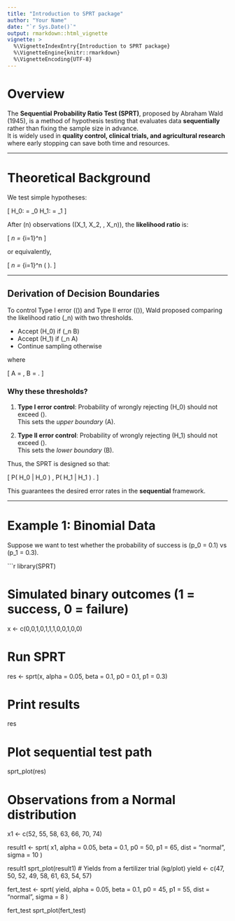 ---
title: "Introduction to SPRT package"
author: "Your Name"
date: "`r Sys.Date()`"
output: rmarkdown::html_vignette
vignette: >
  %\VignetteIndexEntry{Introduction to SPRT package}
  %\VignetteEngine{knitr::rmarkdown}
  %\VignetteEncoding{UTF-8}
---

# Overview

The **Sequential Probability Ratio Test (SPRT)**, proposed by Abraham Wald (1945), is a method of hypothesis testing that evaluates data **sequentially** rather than fixing the sample size in advance.  
It is widely used in **quality control, clinical trials, and agricultural research** where early stopping can save both time and resources.

---

# Theoretical Background

We test simple hypotheses:

\[
H_0: \theta = \theta_0 \quad \text{vs.} \quad H_1: \theta = \theta_1
\]

After \(n\) observations \((X_1, X_2, \ldots, X_n)\), the **likelihood ratio** is:

\[
\Lambda_n = \prod_{i=1}^n \frac{f(X_i; \theta_1)}{f(X_i; \theta_0)}
\]

or equivalently,

\[
\log \Lambda_n = \sum_{i=1}^n \log \left( \frac{f(X_i; \theta_1)}{f(X_i; \theta_0)} \right).
\]

---

## Derivation of Decision Boundaries

To control Type I error (\(\alpha\)) and Type II error (\(\beta\)), Wald proposed comparing the likelihood ratio \(\Lambda_n\) with two thresholds.

- Accept \(H_0\) if \(\Lambda_n \leq B\)  
- Accept \(H_1\) if \(\Lambda_n \geq A\)  
- Continue sampling otherwise

where  

\[
A = \frac{1-\beta}{\alpha}, 
\qquad 
B = \frac{\beta}{1-\alpha}.
\]

### Why these thresholds?

1. **Type I error control**: Probability of wrongly rejecting \(H_0\) should not exceed \(\alpha\).  
   This sets the *upper boundary* \(A\).

2. **Type II error control**: Probability of wrongly rejecting \(H_1\) should not exceed \(\beta\).  
   This sets the *lower boundary* \(B\).

Thus, the SPRT is designed so that:

\[
P(\text{Reject } H_0 | H_0 \text{ true}) \leq \alpha, \qquad
P(\text{Reject } H_1 | H_1 \text{ true}) \leq \beta.
\]

This guarantees the desired error rates in the **sequential** framework.

---

# Example 1: Binomial Data

Suppose we want to test whether the probability of success is \(p_0 = 0.1\) vs \(p_1 = 0.3\).

```{r, message=FALSE}
library(SPRT)

# Simulated binary outcomes (1 = success, 0 = failure)
x <- c(0,0,1,0,1,1,1,0,0,1,0,0)

# Run SPRT
res <- sprt(x, alpha = 0.05, beta = 0.1, p0 = 0.1, p1 = 0.3)

# Print results
res

# Plot sequential test path
sprt_plot(res)


# Observations from a Normal distribution
x1 <- c(52, 55, 58, 63, 66, 70, 74)

result1 <- sprt(
  x1,
  alpha = 0.05,
  beta = 0.1,
  p0 = 50,
  p1 = 65,
  dist = "normal",
  sigma = 10
)

result1
sprt_plot(result1)
# Yields from a fertilizer trial (kg/plot)
yield <- c(47, 50, 52, 49, 58, 61, 63, 54, 57)

fert_test <- sprt(
  yield,
  alpha = 0.05,
  beta = 0.1,
  p0 = 45,
  p1 = 55,
  dist = "normal",
  sigma = 8
)

fert_test
sprt_plot(fert_test)

